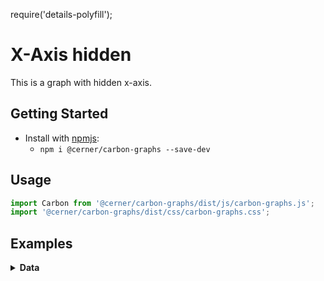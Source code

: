 require('details-polyfill');

# X-Axis hidden

This is a graph with hidden x-axis.

## Getting Started

- Install with [npmjs](https://www.npmjs.com):
  - `npm i @cerner/carbon-graphs --save-dev`

## Usage
```js
import Carbon from '@cerner/carbon-graphs/dist/js/carbon-graphs.js';
import '@cerner/carbon-graphs/dist/css/carbon-graphs.css';
```

## Examples
<LineGraph />

<details>
<summary style={{fontSize: 24 }}>
<b>Data</b>
</summary>

### Graph Config object
<GraphConfig />
</details>
